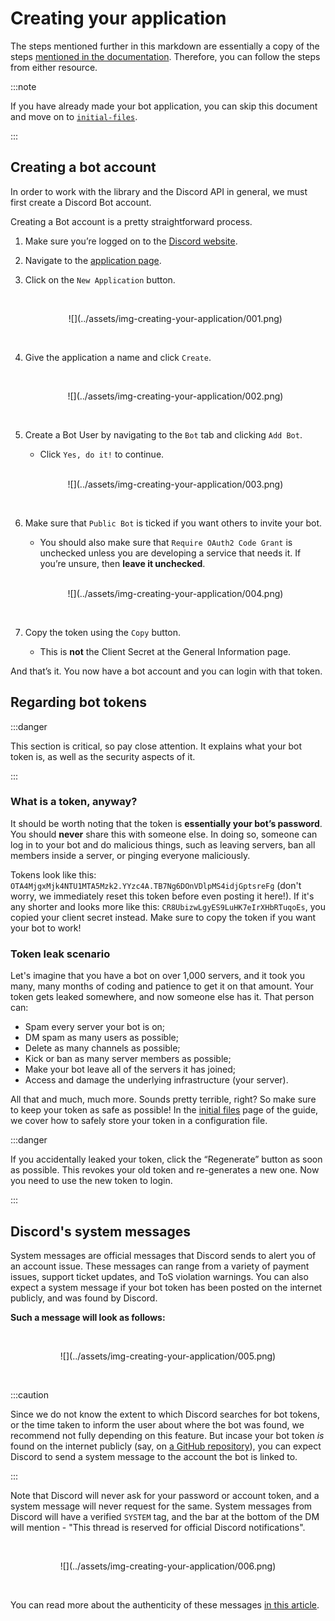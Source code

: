 # Creating your application

The steps mentioned further in this markdown are essentially a copy of the steps
[mentioned in the documentation](https://docs.disnake.dev/en/latest/discord.html). Therefore, you can follow the steps from either
resource.

:::note

If you have already made your bot application, you can skip this document and move on to [`initial-files`](../getting-started/initial-files.mdx).

:::

## Creating a bot account

In order to work with the library and the Discord API in general, we must first create a Discord Bot account.

Creating a Bot account is a pretty straightforward process.

1. Make sure you’re logged on to the [Discord website](https://www.discord.com).

2. Navigate to the [application page](https://discord.com/developers/applications).

3. Click on the `New Application` button.

    <!-- prettier-ignore -->
    <br />
        <p align = "center">
            ![](../assets/img-creating-your-application/001.png)
        </p>
    <br />

4. Give the application a name and click `Create`.

    <!-- prettier-ignore -->
    <br />
        <p align = "center">
            ![](../assets/img-creating-your-application/002.png)
        </p>
    <br />

5. Create a Bot User by navigating to the `Bot` tab and clicking `Add Bot`.

    - Click `Yes, do it!` to continue.

    <!-- prettier-ignore -->
    <br />
        <p align = "center">
            ![](../assets/img-creating-your-application/003.png)
        </p>
    <br />

6. Make sure that `Public Bot` is ticked if you want others to invite your bot.

    - You should also make sure that `Require OAuth2 Code Grant` is unchecked unless you are developing a service that
      needs it. If you’re unsure, then **leave it unchecked**.

    <!-- prettier-ignore -->
    <br />
        <p align = "center">
            ![](../assets/img-creating-your-application/004.png)
        </p>
    <br />

7. Copy the token using the `Copy` button.

    - This is **not** the Client Secret at the General Information page.

And that’s it. You now have a bot account and you can login with that token.

## Regarding bot tokens

:::danger

This section is critical, so pay close attention. It explains what your bot token is, as well as the security aspects of it.

:::

### What is a token, anyway?

It should be worth noting that the token is **essentially your bot’s password**. You should **never** share this with
someone else. In doing so, someone can log in to your bot and do malicious things, such as leaving servers, ban all
members inside a server, or pinging everyone maliciously.

Tokens look like this: `OTA4MjgxMjk4NTU1MTA5Mzk2.YYzc4A.TB7Ng6DOnVDlpMS4idjGptsreFg` (don't worry, we immediately reset
this token before even posting it here!). If it's any shorter and looks more like this:
`CR8UbizwLgyES9LuHK7eIrXHbRTuqoEs`, you copied your client secret instead. Make sure to copy the token if you want your
bot to work!

### Token leak scenario

Let's imagine that you have a bot on over 1,000 servers, and it took you many, many months of coding and patience to get
it on that amount. Your token gets leaked somewhere, and now someone else has it. That person can:

-   Spam every server your bot is on;
-   DM spam as many users as possible;
-   Delete as many channels as possible;
-   Kick or ban as many server members as possible;
-   Make your bot leave all of the servers it has joined;
-   Access and damage the underlying infrastructure (your server).

All that and much, much more. Sounds pretty terrible, right? So make sure to keep your token as safe as possible! In the
[initial files](../getting-started/initial-files.mdx) page of the guide, we cover how to safely store your token
in a configuration file.

:::danger

If you accidentally leaked your token, click the “Regenerate” button as soon as possible. This revokes your old token and re-generates a new one. Now you need to use the new token to login.

:::

## Discord's system messages

System messages are official messages that Discord sends to alert you of an account issue. These messages can range from
a variety of payment issues, support ticket updates, and ToS violation warnings. You can also expect a system message if
your bot token has been posted on the internet publicly, and was found by Discord.

**Such a message will look as follows:**

<br />
    <p align = "center">
        ![](../assets/img-creating-your-application/005.png)
    </p>
<br />

:::caution

Since we do not know the extent to which Discord searches for bot tokens, or the time taken to inform the user about where the bot was found, we recommend not fully depending on this feature. But incase your bot token *is* found on the internet publicly (say, on  [a GitHub repository](https://www.github.com/)), you can expect Discord to send a system message to the account the bot is linked to.

:::

Note that Discord will never ask for your password or account token, and a system message will never request for the
same. System messages from Discord will have a verified `SYSTEM` tag, and the bar at the bottom of the DM will mention -
"This thread is reserved for official Discord notifications".

<br />
    <p align = "center">
        ![](../assets/img-creating-your-application/006.png)
    </p>
<br />

You can read more about the authenticity of these messages [in this article][discord-sys-msg-page].

[discord-sys-msg-page]: https://support.discord.com/hc/en-us/articles/360036118732-Discord-System-Messages
